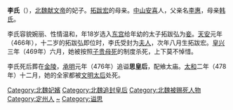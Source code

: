 {{unreferenced|time=2014-2-7}} 
'''李氏'''（{{bd|5世纪|？|469年}}），[[北魏|北魏]][[魏献文帝|献文帝]]的妃子。[[拓跋宏|拓跋宏]]的母亲。[[中山郡|中山]][[安喜县_(西汉)|安喜]]人，父亲名[[李惠|李惠]]，母亲[[韩氏|韩氏]]。

李氏容貌婉丽、性情温和，年18岁选入[[东宫|东宫]]给年幼的太子拓跋弘为[[妾|妾]]。[[天安_(北魏)|天安]]元年（466年），十二岁的拓跋弘即位时，李氏受封为[[夫人_(位号)|夫人]]，次年八月生拓跋宏。[[皇兴|皇兴]]三年（469年）六月，她被按照[[子貴母死|子贵母死]]的制度杀死，上下莫不悼惜。

李氏死后葬在[[金陵_(北魏)|金陵]]，[[承明|承明]]元年（476年）追谥'''思皇后'''，配飨太庙。[[太和_(北魏)|太和]]二年（478年）十二月，她的全家都被[[文成文明皇后|文明太后]]处死。

{{北魏皇后}}
{{DEFAULTSORT:L}}
[[Category:北魏妃嬪|Category:北魏妃嬪]]
[[Category:北魏追封皇后|Category:北魏追封皇后]]
[[Category:北魏被赐死人物|Category:北魏被赐死人物]]
[[Category:定州人|Category:定州人]]
[[Category:李姓|~]]
[[Category:谥思|Category:谥思]]